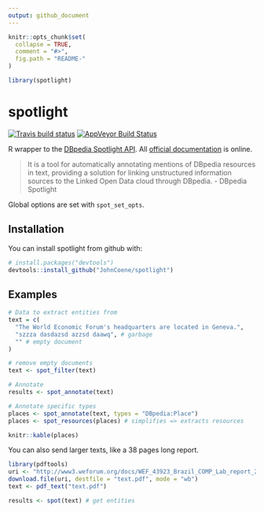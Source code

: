 ```yaml
---
output: github_document
---
```


```r
knitr::opts_chunk$set(
  collapse = TRUE,
  comment = "#>",
  fig.path = "README-"
)

library(spotlight)
```

# spotlight

[![Travis build status](https://travis-ci.org/news-r/spotlight.svg?branch=master)](https://travis-ci.org/news-r/spotlight) [![AppVeyor Build Status](https://ci.appveyor.com/api/projects/status/github/JohnCoene/spotlight?branch=master&svg=true)](https://ci.appveyor.com/project/JohnCoene/spotlight)

R wrapper to the [DBpedia Spotlight API](http://www.dbpedia-spotlight.org/). All [official documentation](https://github.com/dbpedia-spotlight/dbpedia-spotlight-model) is online.

> It is a tool for automatically annotating mentions of DBpedia resources in text, providing a solution for linking unstructured information sources to the Linked Open Data cloud through DBpedia. - DBpedia Spotlight

Global options are set with `spot_set_opts`.

## Installation

You can install spotlight from github with:

```r
# install.packages("devtools")
devtools::install_github("JohnCoene/spotlight")
```

## Examples

```r
# Data to extract entities from 
text = c(
  "The World Economic Forum's headquarters are located in Geneva.",
  "szzza dasdazsd azzsd daawq", # garbage
  "" # empty document
)

# remove empty documents
text <- spot_filter(text)

# Annotate
results <- spot_annotate(text)

# Annotate specific types
places <- spot_annotate(text, types = "DBpedia:Place")
places <- spot_resources(places) # simplifies => extracts resources

knitr::kable(places)
```

You can also send larger texts, like a 38 pages long report.

```r
library(pdftools)
uri <- "http://www3.weforum.org/docs/WEF_43923_Brazil_COMP_Lab_report_2018.pdf"
download.file(uri, destfile = "text.pdf", mode = "wb")
text <- pdf_text("text.pdf")

results <- spot(text) # get entities
```
